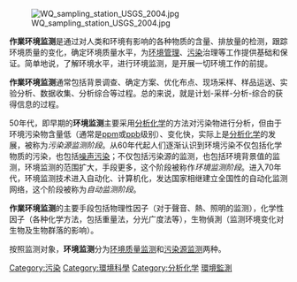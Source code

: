 [[File:WQ_sampling_station_USGS_2004.jpg|thumb]]

'''作業环境监测'''是通过对人类和环境有影响的各种物质的含量、排放量的检测，跟踪环境质量的变化，确定环境质量水平，为[[环境管理|环境管理]]、[[污染|污染]]治理等工作提供基础和保证。简单地说，了解环境水平，进行环境监测，是开展一切环境工作的前提。

'''作業环境监测'''通常包括背景调查、确定方案、优化布点、现场采样、样品运送、实验分析、数据收集、分析综合等过程。总的来说，就是计划-采样-分析-综合的获得信息的过程。

50年代，即早期的'''环境监测'''主要采用[[分析化学|分析化学]]的方法对污染物进行分析，但由于环境污染物含量低（通常是[[百萬分率|ppm]]或[[ppb|ppb]]级别）、变化快，实际上是[[分析化学|分析化学]]的发展，被称为''污染源监测阶段''。从60年代起人们逐渐认识到环境污染不仅包括化学物质的污染，也包括[[噪声污染|噪声污染]]；不仅包括污染源的监测，也包括环境背景值的监测，环境监测的范围扩大，手段更多，这个阶段被称作''环境监测阶段''。进入70年代，环境监测技术进入自动化、计算机化，发达国家相继建立全国性的自动化监测网络，这个阶段被称为''自动监测阶段''。

'''作業环境监测'''的主要手段包括物理性因子（对于聲音、熱、照明的监测），化学性因子（各种化学方法，包括重量法，分光广度法等），生物偵測（监测环境变化对生物及生物群落的影响）。

按照监测对象，'''环境监测'''分为[[环境质量监测|环境质量监测]]和[[污染源监测|污染源监测]]两种。

{{Pollution}}
[[Category:污染|Category:污染]]
[[Category:環境科學|Category:環境科學]]
[[Category:分析化学|Category:分析化学]]
[[Category:環境監測|]]